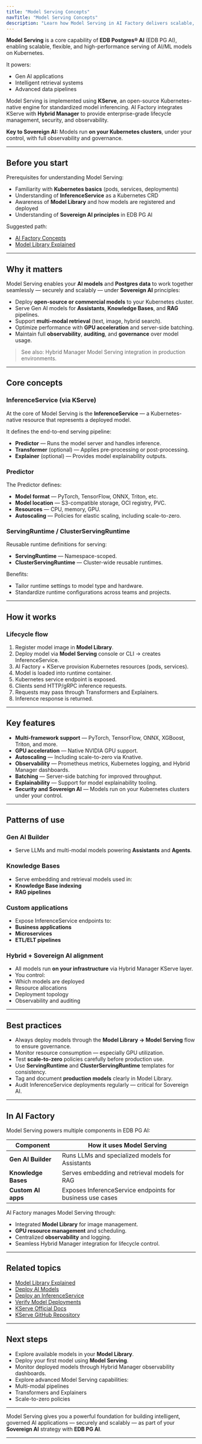 ```yaml
---
title: "Model Serving Concepts"
navTitle: "Model Serving Concepts"
description: "Learn how Model Serving in AI Factory delivers scalable, Kubernetes-native model inferencing for intelligent applications and data products."
---
```



**Model Serving** is a core capability of **EDB Postgres® AI** (EDB PG AI), enabling scalable, flexible, and high-performance serving of AI/ML models on Kubernetes.

It powers:

- Gen AI applications
- Intelligent retrieval systems
- Advanced data pipelines

Model Serving is implemented using **KServe**, an open-source Kubernetes-native engine for standardized model inferencing. AI Factory integrates KServe with **Hybrid Manager** to provide enterprise-grade lifecycle management, security, and observability.

**Key to Sovereign AI:**
Models run **on your Kubernetes clusters**, under your control, with full observability and governance.

---

## Before you start

Prerequisites for understanding Model Serving:

- Familiarity with **Kubernetes basics** (pods, services, deployments)
- Understanding of **InferenceService** as a Kubernetes CRD
- Awareness of **Model Library** and how models are registered and deployed
- Understanding of **Sovereign AI principles** in EDB PG AI

Suggested path:

- [AI Factory Concepts](ai-factory-concepts)
- [Model Library Explained](model-library-explained)

---

## Why it matters

Model Serving enables your **AI models** and **Postgres data** to work together seamlessly — securely and scalably — under **Sovereign AI** principles:

- Deploy **open-source or commercial models** to your Kubernetes cluster.
- Serve Gen AI models for **Assistants**, **Knowledge Bases**, and **RAG** pipelines.
- Support **multi-modal retrieval** (text, image, hybrid search).
- Optimize performance with **GPU acceleration** and server-side batching.
- Maintain full **observability**, **auditing**, and **governance** over model usage.

> See also: Hybrid Manager Model Serving integration in production environments.

---

## Core concepts

### InferenceService (via KServe)

At the core of Model Serving is the **InferenceService** — a Kubernetes-native resource that represents a deployed model.

It defines the end-to-end serving pipeline:

- **Predictor** — Runs the model server and handles inference.
- **Transformer** (optional) — Applies pre-processing or post-processing.
- **Explainer** (optional) — Provides model explainability outputs.

### Predictor

The Predictor defines:

- **Model format** — PyTorch, TensorFlow, ONNX, Triton, etc.
- **Model location** — S3-compatible storage, OCI registry, PVC.
- **Resources** — CPU, memory, GPU.
- **Autoscaling** — Policies for elastic scaling, including scale-to-zero.

### ServingRuntime / ClusterServingRuntime

Reusable runtime definitions for serving:

- **ServingRuntime** — Namespace-scoped.
- **ClusterServingRuntime** — Cluster-wide reusable runtimes.

Benefits:

- Tailor runtime settings to model type and hardware.
- Standardize runtime configurations across teams and projects.

---

## How it works

### Lifecycle flow

1. Register model image in **Model Library**.
2. Deploy model via **Model Serving** console or CLI → creates InferenceService.
3. AI Factory + KServe provision Kubernetes resources (pods, services).
4. Model is loaded into runtime container.
5. Kubernetes service endpoint is exposed.
6. Clients send HTTP/gRPC inference requests.
7. Requests may pass through Transformers and Explainers.
8. Inference response is returned.

---

## Key features

- **Multi-framework support** — PyTorch, TensorFlow, ONNX, XGBoost, Triton, and more.
- **GPU acceleration** — Native NVIDIA GPU support.
- **Autoscaling** — Including scale-to-zero via Knative.
- **Observability** — Prometheus metrics, Kubernetes logging, and Hybrid Manager dashboards.
- **Batching** — Server-side batching for improved throughput.
- **Explainability** — Support for model explainability tooling.
- **Security and Sovereign AI** — Models run on your Kubernetes clusters under your control.

---

## Patterns of use

### Gen AI Builder

- Serve LLMs and multi-modal models powering **Assistants** and **Agents**.

### Knowledge Bases

- Serve embedding and retrieval models used in:
- **Knowledge Base indexing**
- **RAG pipelines**

### Custom applications

- Expose InferenceService endpoints to:
- **Business applications**
- **Microservices**
- **ETL/ELT pipelines**

### Hybrid + Sovereign AI alignment

- All models run **on your infrastructure** via Hybrid Manager KServe layer.
- You control:
- Which models are deployed
- Resource allocations
- Deployment topology
- Observability and auditing

---

## Best practices

- Always deploy models through the **Model Library → Model Serving** flow to ensure governance.
- Monitor resource consumption — especially GPU utilization.
- Test **scale-to-zero** policies carefully before production use.
- Use **ServingRuntime** and **ClusterServingRuntime** templates for consistency.
- Tag and document **production models** clearly in Model Library.
- Audit InferenceService deployments regularly — critical for Sovereign AI.

---

## In AI Factory

Model Serving powers multiple components in EDB PG AI:

| Component | How it uses Model Serving |
|-----------|---------------------------|
| **Gen AI Builder** | Runs LLMs and specialized models for Assistants |
| **Knowledge Bases** | Serves embedding and retrieval models for RAG |
| **Custom AI apps** | Exposes InferenceService endpoints for business use cases |

AI Factory manages Model Serving through:

- Integrated **Model Library** for image management.
- **GPU resource management** and scheduling.
- Centralized **observability** and logging.
- Seamless Hybrid Manager integration for lifecycle control.

---

## Related topics

- [Model Library Explained](model-library-explained)
- [Deploy AI Models](/edb-postgres-ai/ai-factory/learn/how-to/model-library/how-to-deploy-ai-models)
- [Deploy an InferenceService](/edb-postgres-ai/ai-factory/learn/how-to/model-serving/create-inferenceservice)
- [Verify Model Deployments](../../../hybrid-manager/ai-factory/learn/how-to/verify-models.mdx)
- [KServe Official Docs](https://kserve.github.io/website/)
- [KServe GitHub Repository](https://github.com/kserve/kserve)

---

## Next steps

- Explore available models in your **Model Library**.
- Deploy your first model using **Model Serving**.
- Monitor deployed models through Hybrid Manager observability dashboards.
- Explore advanced Model Serving capabilities:
- Multi-modal pipelines
- Transformers and Explainers
- Scale-to-zero policies

---

Model Serving gives you a powerful foundation for building intelligent, governed AI applications — securely and scalably — as part of your **Sovereign AI** strategy with **EDB PG AI**.


---
